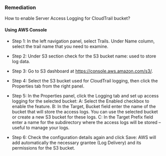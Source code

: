 ### Remediation

How to enable Server Access Logging for CloudTrail bucket?

#### Using AWS Console

- Step 1: In the left navigation panel, select Trails. Under Name column, select the trail name that you need to examine.

- Step 2: Under S3 section check for the S3 bucket name: used to store log data.

- Step 3: Go to S3 dashboard at https://console.aws.amazon.com/s3/.

- Step 4: Select the S3 bucket used for CloudTrail logging, then click the Properties tab from the right panel.

- Step 5: In the Properties panel, click the Logging tab and set up access logging for the selected bucket:
  A: Select the Enabled checkbox to enable the feature.
  B: In the Target, Bucket field enter the name of the bucket that will store the access logs. You can use the selected bucket or create a new S3 bucket for these logs.
  C: In the Target Prefix field enter a name for the subdirectory where the access logs will be stored – useful to manage your logs.

- Step 6: Check the configuration details again and click Save:
  AWS will add automatically the necessary grantee (Log Delivery) and its permissions for the S3 bucket.
